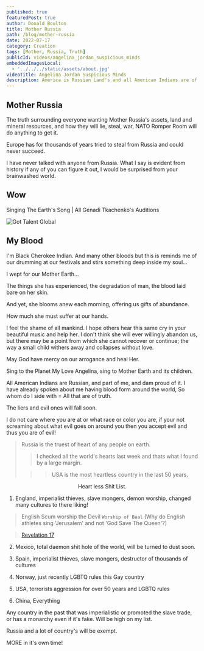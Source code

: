 ```yaml
---
published: true
featuredPost: true
author: Donald Boulton
title: Mother Russia
path: /blog/mother-russia
date: 2022-07-17
category: Creation
tags: [Mother, Russia, Truth]
publicId: videos/angelina_jordan_suspicious_minds
embeddedImagesLocal:
  - '../../../static/assets/about.jpg'
videoTitle: Angelina Jordan Suspicious Minds
description: America is Russian Land's and all American Indians are of Russian Descent from a ancient Siberian Land Bridge.
---
```


## Mother Russia

The truth surrounding everyone wanting Mother Russia's assets, land and mineral resources, and how they will lie, steal, war, NATO Romper Room will do anything to get it.

Europe has for thousands of years tried to steal from Russia and could never succeed.

I have never talked with anyone from Russia. What I say is evident from history if any of you can figure it out, I would be surprised from your brainwashed world.

## Wow

<Section>

<LeftText>Singing The Earth's Song | All Genadi Tkachenko's Auditions</LeftText>
<ColumnGridTwo>
<Left>

<UserProfile buttonLink="https://youtu.be/watch?v=g9VjiTDbVDk" title="19.8M subscribers" titleLink="https://youtu.be/watch?v=g9VjiTDbVDk" link="https://www.youtube.com/@gottalentglobal" description="Got Talent Global">

![Got Talent Global](../../../static/img/got-talent-global.jpg)

</UserProfile>

</Left>

<YouTube youTubeId="g9VjiTDbVDk" />

</ColumnGridTwo>

</Section>

<Section>

## My Blood

</Section>

<Section>

I'm Black Cherokee Indian. And many other bloods but this is reminds me of our drumming at our festivals and stirs something deep inside my soul...

I wept for our Mother Earth...

The things she has experienced, the degradation of man, the blood laid bare on her skin. 

And yet, she blooms anew each morning, offering us gifts of abundance. 

How much she must suffer at our hands. 

I feel the shame of all mankind. I hope others hear this same cry in your beautiful music and help her. I don't think she will ever willingly abandon us, but there may be a point from which she cannot recover or continue;  the way a small child withers away and collapses without love. 

May God have mercy on our arrogance and heal Her.

Sing to the Planet My Love Angelina, sing to Mother Earth and its children.

</Section>

<Section>

All American Indians are Russian, and part of me, and dam proud of it. I have already spoken about me having blood form around the world, So whom do I side with = All that are of truth.

The liers and evil ones will fall soon.

I do not care where you are at or what race or color you are, if your not screaming about what evil goes on around you then you accept evil and thus you are of evil!

> Russia is the truest of heart of any people on earth.
>
> > I checked all the world's hearts last week and thats what I found by a large margin.
>
> > > USA is the most heartless country in the last 50 years.

</Section>

<Center>Heart less Shit List.</Center>

<Section>

1. England, imperialist thieves, slave mongers, demon worship, changed many cultures to there liking!

> English Scum worship the Devil `Worship of Baal` (Why do English athletes sing 'Jerusalem' and not 'God Save The Queen'?)

> [Revelation 17](https://biblia.com/bible/kjv1900/revelation/17)

2. Mexico, total daemon shit hole of the world, will be turned to dust soon.

3. Spain, imperialist thieves, slave mongers, destructor of thousands of cultures

4. Norway, just recently LGBTQ rules this Gay country

5. USA, terrorists aggression for over 50 years and LGBTQ rules

6. China, Everything

</Section>

<Section>

Any country in the past that was imperialistic or promoted the slave trade, or has a monarchy even if it's fake. Will be high on my list.

Russia and a lot of country's will be exempt.

MORE in it's own time!

</Section>

<WavyHr className="mt-1 mb-1 text-wine-300" />
